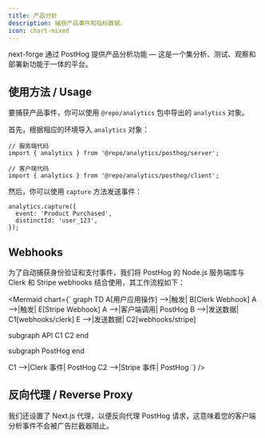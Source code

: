 ```yaml
---
title: 产品分析
description: 捕获产品事件和指标数据。
icon: chart-mixed
---
```


next-forge 通过 PostHog 提供产品分析功能 — 这是一个集分析、测试、观察和部署新功能于一体的平台。

## 使用方法 / Usage

要捕获产品事件，你可以使用 `@repo/analytics` 包中导出的 `analytics` 对象。

首先，根据相应的环境导入 `analytics` 对象：

```tsx
// 服务端代码
import { analytics } from '@repo/analytics/posthog/server';

// 客户端代码
import { analytics } from '@repo/analytics/posthog/client';
```

然后，你可以使用 `capture` 方法发送事件：

```tsx
analytics.capture({
  event: 'Product Purchased',
  distinctId: 'user_123',
});
```

## Webhooks

为了自动捕获身份验证和支付事件，我们将 PostHog 的 Node.js 服务端库与 Clerk 和 Stripe webhooks 结合使用，其工作流程如下：

<Mermaid chart={`
graph TD
  A[用户应用操作] -->|触发| B[Clerk Webhook]
  A -->|触发| E[Stripe Webhook]
  A -->|客户端调用| PostHog
  B -->|发送数据| C1[webhooks/clerk]
  E -->|发送数据| C2[webhooks/stripe]

  subgraph API
    C1
    C2
  end

  subgraph PostHog
  end

  C1 -->|Clerk 事件| PostHog
  C2 -->|Stripe 事件| PostHog
`} />

## 反向代理 / Reverse Proxy

我们还设置了 Next.js 代理，以便反向代理 PostHog 请求，这意味着您的客户端分析事件不会被广告拦截器阻止。
